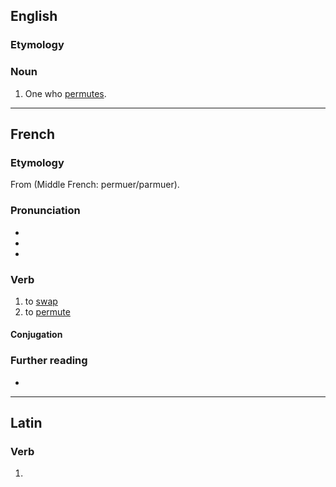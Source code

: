 ==English==

===Etymology===
{{suffix|en|permute|er}}

===Noun===
{{en-noun}}

# One who [[permute]]s.

----

==French==

===Etymology===
From {{uder|fr|la|permūtō||transform; exchange}} (Middle French: permuer/parmuer).

===Pronunciation===
* {{fr-IPA}}
* {{fr-homophones-er|permut}}
* {{audio|fr|LL-Q150 (fra)-DSwissK-permuter.wav|Audio}}

===Verb===
{{fr-verb}}

# to [[swap]]
# to [[permute]]

====Conjugation====
{{fr-conj-auto}}

===Further reading===
* {{R:TLFi}}

----

==Latin==

===Verb===
{{la-verb-form|permūter}}

# {{inflection of|la|permūtō||1|s|pres|pasv|subj}}